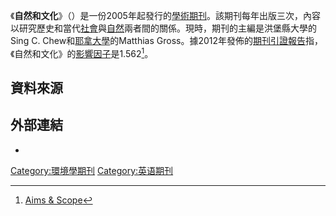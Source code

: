 {{Infobox journal
| title = 自然和文化<br/>Nature and Culture
| cover = 
| abbreviation = Nat. Cult.
| editor = Sing C. Chew, Matthias Gross
| discipline = 環境社會學, 環境學, [[文化研究|文化研究]], 科學技術社會學
| language     = [[英文|英文]]
| publisher= Berghahn Books
| history = 2005年至今
| impact = 1.562
| impact-year = 2014
| frequency = 三期刊
| website = http://journals.berghahnbooks.com/nc/
| ISSN = 1558-6073
}}

《'''自然和文化'''》（{{lang|en|Nature and Culture}}）是一份2005年起發行的[[學術期刊|學術期刊]]。該期刊每年出版三次，內容以研究歷史和當代[[社會|社會]]與[[自然|自然]]兩者間的關係。現時，期刊的主編是洪堡縣大學的Sing C. Chew和[[耶拿大學|耶拿大學]]的Matthias Gross。據2012年發佈的[[期刊引證報告|期刊引證報告]]指，《自然和文化》的[[影響因子|影響因子]]是1.562<ref>[http://journals.berghahnbooks.com/nc/ Aims & Scope]</ref>。

== 資料來源 ==
{{reflist}}

== 外部連結 ==
* {{Official|1=http://journals.berghahnbooks.com/nc/}}


[[Category:環境學期刊|Category:環境學期刊]]
[[Category:英语期刊|Category:英语期刊]]